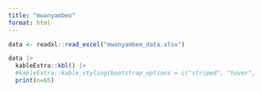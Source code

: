 ```yaml
---
title: "mwanyambeo"
format: html
---
```


```r

data <- readxl::read_excel("mwanyambeo_data.xlsx")

data |> 
  kableExtra::kbl() |> 
  #kableExtra::kable_styling(bootstrap_options = c("striped", "hover", "condensed", "responsive")) |> 
  print(n=65)
```
